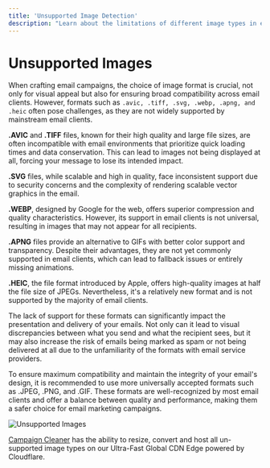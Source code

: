 ```yaml
---
title: 'Unsupported Image Detection'
description: "Learn about the limitations of different image types in emails and why they may be unsupported across email clients, impacting your campaign's visual appeal."
---
```

# Unsupported Images
When crafting email campaigns, the choice of image format is crucial, not only for visual appeal but also for ensuring broad compatibility across email clients. However, formats such as `.avic, .tiff, .svg, .webp, .apng, and .heic` often pose challenges, as they are not widely supported by mainstream email clients.

**.AVIC** and **.TIFF** files, known for their high quality and large file sizes, are often incompatible with email environments that prioritize quick loading times and data conservation. This can lead to images not being displayed at all, forcing your message to lose its intended impact.

**.SVG** files, while scalable and high in quality, face inconsistent support due to security concerns and the complexity of rendering scalable vector graphics in the email.

**.WEBP**, designed by Google for the web, offers superior compression and quality characteristics. However, its support in email clients is not universal, resulting in images that may not appear for all recipients.

**.APNG** files provide an alternative to GIFs with better color support and transparency. Despite their advantages, they are not yet commonly supported in email clients, which can lead to fallback issues or entirely missing animations.

**.HEIC**, the file format introduced by Apple, offers high-quality images at half the file size of JPEGs. Nevertheless, it's a relatively new format and is not supported by the majority of email clients.

The lack of support for these formats can significantly impact the presentation and delivery of your emails. Not only can it lead to visual discrepancies between what you send and what the recipient sees, but it may also increase the risk of emails being marked as spam or not being delivered at all due to the unfamiliarity of the formats with email service providers.

To ensure maximum compatibility and maintain the integrity of your email's design, it is recommended to use more universally accepted formats such as .JPEG, .PNG, and .GIF. These formats are well-recognized by most email clients and offer a balance between quality and performance, making them a safer choice for email marketing campaigns.
 
![Unsupported Images](/images/oversized-images-2.png)

[Campaign Cleaner](https://campaigncleaner.com) has the ability to resize, convert and host all un-supported image types on our Ultra-Fast Global CDN Edge powered by Cloudflare. 

